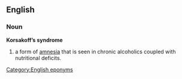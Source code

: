 ==English==
===Noun===
'''Korsakoff’s syndrome'''

#a form of [[amnesia]] that is seen in chronic alcoholics coupled with nutritional deficits.

[[Category:English eponyms]]
